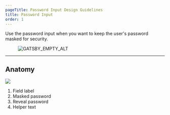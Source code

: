 ```yaml
---
pageTitle: Password Input Design Guidelines
title: Password Input
order: 1
---
```


<PageContent componentName="password_input" type="design">

<LeadParagraph>
  Use the password input when you want to keep the user's password masked for
  security.
</LeadParagraph>

<figure>
  <div className="image-container">
    <img
      src="../../images/inputs/password-input-example.png"
      alt="GATSBY_EMPTY_ALT"
    />
  </div>
</figure>

---

## Anatomy

![](../../images/inputs/password-input-anatomy.png)

1. Field label
1. Masked password
1. Reveal password
1. Helper text

</PageContent>
